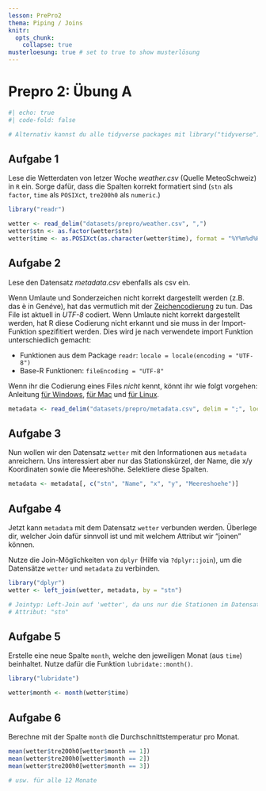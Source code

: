 ```yaml
---
lesson: PrePro2
thema: Piping / Joins
knitr:
  opts_chunk: 
    collapse: true
musterloesung: true # set to true to show musterlösung
---
```


# Prepro 2: Übung A

```r
#| echo: true
#| code-fold: false

# Alternativ kannst du alle tidyverse packages mit library("tidyverse") laden
```

## Aufgabe 1

Lese die Wetterdaten von letzer Woche *weather.csv* (Quelle MeteoSchweiz) in `R` ein. Sorge dafür, dass die Spalten korrekt formatiert sind (`stn` als `factor`, `time` als `POSIXct`, `tre200h0` als `numeric`.)

:::{.callout-note title="Musterlösung" collapse="true" .content-hidden unless-meta="muesterloesung"}

```r
library("readr")

wetter <- read_delim("datasets/prepro/weather.csv", ",")
wetter$stn <- as.factor(wetter$stn)
wetter$time <- as.POSIXct(as.character(wetter$time), format = "%Y%m%d%H", tz = "UTC")
```

:::

## Aufgabe 2

Lese den Datensatz *metadata.csv* ebenfalls als csv ein.

:::{.callout-tip}
Wenn Umlaute und Sonderzeichen nicht korrekt dargestellt werden (z.B. das è in Gen*è*ve), hat das vermutlich mit der [Zeichencodierung](https://de.wikipedia.org/wiki/Zeichenkodierung) zu tun. Das File ist aktuell in *UTF-8* codiert. Wenn Umlaute nicht korrekt dargestellt werden, hat R diese Codierung nicht erkannt und sie muss in der Import-Funktion spezifitiert werden. Dies wird je nach verwendete import Funktion unterschiedlich gemacht:

- Funktionen aus dem Package `readr`: `locale = locale(encoding = "UTF-8")`
- Base-R Funktionen: `fileEncoding = "UTF-8"`

Wenn ihr die Codierung eines Files *nicht* kennt, könnt ihr wie folgt vorgehen: Anleitung [für Windows](https://stackoverflow.com/a/13464816/4139249), [für Mac](https://stackoverflow.com/a/2461193/4139249) und [für Linux](https://stackoverflow.com/a/805474/4139249). 
:::

:::{.callout-note title="Musterlösung" collapse="true"  .content-hidden unless-meta="muesterloesung"}

```r
metadata <- read_delim("datasets/prepro/metadata.csv", delim = ";", locale = locale(encoding = "UTF-8"))
```

:::

## Aufgabe 3

Nun wollen wir den Datensatz `wetter` mit den Informationen aus `metadata` anreichern. Uns interessiert aber nur das Stationskürzel, der Name, die x/y Koordinaten sowie die Meereshöhe. Selektiere diese Spalten.

:::{.callout-note title="Musterlösung" collapse="true"  .content-hidden unless-meta="muesterloesung"}

```r
metadata <- metadata[, c("stn", "Name", "x", "y", "Meereshoehe")]
```

:::

## Aufgabe 4

Jetzt kann `metadata` mit dem Datensatz `wetter` verbunden werden. Überlege dir, welcher Join dafür sinnvoll ist und mit welchem Attribut wir "joinen" können.

Nutze die Join-Möglichkeiten von `dplyr` (Hilfe via `?dplyr::join`), um die Datensätze `wetter` und `metadata` zu verbinden.

:::{.callout-note title="Musterlösung" collapse="true" .content-hidden unless-meta="muesterloesung"}

```r
library("dplyr")
wetter <- left_join(wetter, metadata, by = "stn")

# Jointyp: Left-Join auf 'wetter', da uns nur die Stationen im Datensatz 'wetter' interessieren.
# Attribut: "stn"
```

:::

## Aufgabe 5

Erstelle eine neue Spalte `month`, welche den jeweiligen Monat (aus `time`) beinhaltet. Nutze dafür die Funktion `lubridate::month()`.

:::{.callout-note title="Musterlösung" collapse="true"  .content-hidden unless-meta="muesterloesung"}

```r
library("lubridate")

wetter$month <- month(wetter$time)
```

:::

## Aufgabe 6

Berechne mit der Spalte `month` die Durchschnittstemperatur pro Monat.

:::{.callout-note title="Musterlösung" collapse="true" .content-hidden unless-meta="muesterloesung"}

```r
mean(wetter$tre200h0[wetter$month == 1])
mean(wetter$tre200h0[wetter$month == 2])
mean(wetter$tre200h0[wetter$month == 3])

# usw. für alle 12 Monate
```

:::